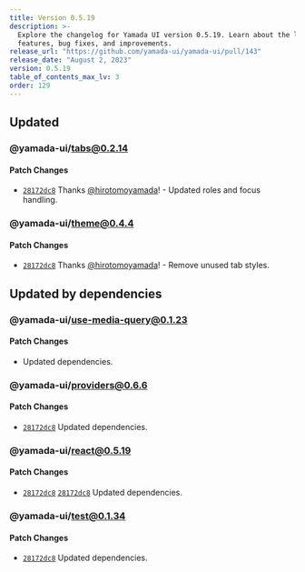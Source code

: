 ```yaml
---
title: Version 0.5.19
description: >-
  Explore the changelog for Yamada UI version 0.5.19. Learn about the latest
  features, bug fixes, and improvements.
release_url: "https://github.com/yamada-ui/yamada-ui/pull/143"
release_date: "August 2, 2023"
version: 0.5.19
table_of_contents_max_lv: 3
order: 129
---
```


## Updated

### @yamada-ui/tabs@0.2.14

#### Patch Changes

- [`28172dc8`](https://github.com/hirotomoyamada/yamada-ui/commit/28172dc8075152ff4f02d5e6740bd5e967650a84) Thanks [@hirotomoyamada](https://github.com/hirotomoyamada)! - Updated roles and focus handling.

### @yamada-ui/theme@0.4.4

#### Patch Changes

- [`28172dc8`](https://github.com/hirotomoyamada/yamada-ui/commit/28172dc8075152ff4f02d5e6740bd5e967650a84) Thanks [@hirotomoyamada](https://github.com/hirotomoyamada)! - Remove unused tab styles.

## Updated by dependencies

### @yamada-ui/use-media-query@0.1.23

#### Patch Changes

- Updated dependencies.

### @yamada-ui/providers@0.6.6

#### Patch Changes

- [`28172dc8`](https://github.com/hirotomoyamada/yamada-ui/commit/28172dc8075152ff4f02d5e6740bd5e967650a84) Updated dependencies.

### @yamada-ui/react@0.5.19

#### Patch Changes

- [`28172dc8`](https://github.com/hirotomoyamada/yamada-ui/commit/28172dc8075152ff4f02d5e6740bd5e967650a84) [`28172dc8`](https://github.com/hirotomoyamada/yamada-ui/commit/28172dc8075152ff4f02d5e6740bd5e967650a84) Updated dependencies.

### @yamada-ui/test@0.1.34

#### Patch Changes

- [`28172dc8`](https://github.com/hirotomoyamada/yamada-ui/commit/28172dc8075152ff4f02d5e6740bd5e967650a84) Updated dependencies.
